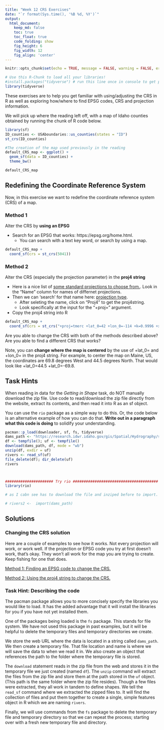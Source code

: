 ```yaml
---
title: "Week 12 CRS Exercises"
date: "`r format(Sys.time(), '%B %d, %Y')`"
output:
  html_document:  
    keep_md: false
    toc: true
    toc_float: true
    code_folding: show
    fig_height: 6
    fig_width: 12
    fig_align: 'center'
---
```


```r
knitr::opts_chunk$set(echo = TRUE, message = FALSE, warning = FALSE, error = TRUE)
```

```r
# Use this R-Chunk to load all your libraries!
#install.packages("tidyverse") # run this line once in console to get package
library(tidyverse)


```

These exercises are to help you get familiar with using/adjusting the CRS in R as well as exploring how/where to find EPSG codes, CRS and projection information.

We will pick up where the reading left off, with a map of Idaho counties obtained by running the chunk of R code below.

```r
library(sf)
ID_counties <- USAboundaries::us_counties(states = "ID")
st_crs(ID_counties)

#The creation of the map used previously in the reading
default_CRS_map <- ggplot() + 
  geom_sf(data = ID_counties) + 
  theme_bw()

default_CRS_map


```

## Redefining the Coordinate Reference System

Now, in this exercise we want to redefine the coordinate reference system (CRS) of a map.

### Method 1

Alter the CRS by **using an EPSG**

* Search for an EPSG that works: https://epsg.org/home.html.
    *   You can search with a text key word, or search by using a map.
    
```r
default_CRS_map +
  coord_sf(crs = st_crs(5041))
```


### Method 2

Alter the CRS (especially the projection parameter) in the **proj4 string**

* Here is a nice list of [some standard projections to choose from.](http://www.radicalcartography.net/?projectionref). Look in the "Name" column for names of differnet projections.
* Then we can 'search' for that name here: [projection type](http://spatialreference.org/ref/).
    *  After seleting the name, click on "Proj4" to get the proj4string.
    * Look specifically at the input for the "+proj=" argument.
* Copy the proj4 string into R

```r
default_CRS_map +
  coord_sf(crs = st_crs("+proj=tmerc +lat_0=42 +lon_0=-114 +k=0.9996 +x_0=2500000 +y_0=1200000 +ellps=GRS80 +units=m +no_defs" ))


```

Are you able to change the CRS with both of the methods described above? Are you able to find a different CRS that works?

Note, you can **change where the map is centered** by  the use of +lat_0= and +lon_0= in the proj4 string. For example, to center the map on Maine, US, the coordinates are 69.8 degrees West and 44.5 degrees North. That would look like +lat_0=44.5 +lat_0=-69.8.

## Task Hints

When reading in data for the *Getting in Shape* task, do NOT manually download the zip file. Use code to read/download the zip file directly from the website, extract its contents, and then read it into R as an sf object.

You can use the `rio` package as a simple way to do this. Or, the code below is an alternative example of how you can do that. **Write out in a paragraph what this code is doing** to solidify your understanding.

```r

pacman::p_load(downloader, sf, fs, tidyverse)
dams_path <- "https://research.idwr.idaho.gov/gis/Spatial/Hydrography/streams_lakes/c_250k/hyd250.zip"
df <- tempfile(); uf <- tempfile()
download(dams_path, df, mode = "wb")
unzip(df, exdir = uf)
rivers <- read_sf(uf)
file_delete(df); dir_delete(uf)
rivers



###################### Try rio #######################################
library(rio)

# as I cabn see has to download the file and inziped before to import. 

# rivers2 <-  import(dams_path)
```


## Solutions

### Changing the CRS solution

Here are a couple of examples to see how it works. Not every projection will work, or work well. If the projection or EPSG code you try at first doesn't work, that's okay. They won't all work for the map you are trying to create. Keep fishing for one that does.

[Method 1: Finding an EPSG code to change the CRS.](https://www.loom.com/share/b2dabec5c2294a26a751ec650ab1e337)

[Method 2: Using the proj4 string to change the CRS.](https://www.loom.com/share/e7edcb94250349dbbba48ae9c033391f)



### Task Hint: Describing the code

The pacman package allows you to more concisely specify the libraries you would like to load. It has the added advantage that it will install the libraries for you if you have not yet installed them.

One of the packages being loaded is the `fs` package. This stands for file system. We have not used this package in past examples, but it will be helpful to delete the temporary files and temporary directories we create.

We store the web URL where the data is located in a string called `dams_path`. We then create a temporary file. That file location and name is where we will save the data to when we read it in. We also create an object that references the path to the folder where the temporary file is stored.

The `download` statement reads in the zip file from the web and stores it in the temporary file we just created (named `df`). The `unzip` command will extract the files from the zip file and store them at the path stored in the `uf` object. (This path is the same folder where the zip file resides). Though a few files were extracted, they all work in tandem to define shapes. We tell the `read_sf` command where we extracted the zipped files to. It will find the collection of files and put them together to create a single, simple features object in R which we are naming `rivers`.

Finally, we will use commands from the `fs` package to delete the temporary file and temporary directory so that we can repeat the process; starting over with a fresh new temporary file and directory.



